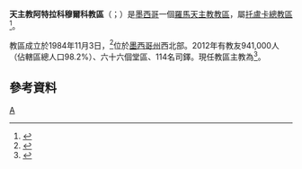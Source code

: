{{Refimprove|time=2019-09-29T07:39:47+00:00}}
{{Infobox Roman Catholic diocese
|Roman Catholic Diocese of = 天主教阿特拉科穆爾科教區
|Latin name of diocese = Dioecesis Atlacomulcana
|image = 
|caption =
|location = [[墨西哥|墨西哥]]
|territory =[[墨西哥州|墨西哥州]]西北部
|population = 941,000
|rite = 拉丁禮
|patron = 
|province = [[天主教托盧卡總教區|托盧卡]]
|established = 1984年
|cathedral = 天佑主教座堂
|副主教座堂 =
|leadership = 主教
|website =
|pope = {{incumbent pope}}
|ordinary = {{link-es|若望·奧迪隆·馬丁內斯-加西亞|Juan Odilón Martínez García|奧迪隆·馬丁內斯-加西亞}}
|coadjutor bishop = 
|auxiliary =
|emeritus = 
}}

'''天主教阿特拉科穆爾科教區'''（{{lang-la|Dioecesis Atlacomulcana}}；{{lang-es|Diócesis de Atlacomulco}}）是[[墨西哥|墨西哥]]一個[[羅馬天主教|羅馬天主教]][[教區|教區]]，屬[[天主教托盧卡總教區|托盧卡總教區]]<ref>{{cite press release |title=Resignations and Appointments, 28.09.2019 |url=https://press.vatican.va/content/salastampa/en/bollettino/pubblico/2019/09/28/190928d.html |publisher=Holy See Press Office |accessdate=2019-09-28 |archiveurl=https://web.archive.org/web/20190928120449/https://press.vatican.va/content/salastampa/en/bollettino/pubblico/2019/09/28/190928d.html |archivedate=2019-09-28 |language=en |date=2019-09-28 |dead-url=no }}</ref>。

教區成立於1984年11月3日，<ref>{{cite web |title=ATLACOMULCANAE* |url=https://w2.vatican.va/content/john-paul-ii/la/apost_constitutions/documents/hf_jp-ii_apc_19841103_atlacomulcanae.html |publisher=Libreria Editrice Vaticana |accessdate=2019-09-29 |archiveurl=https://web.archive.org/web/20190929064206/https://w2.vatican.va/content/john-paul-ii/la/apost_constitutions/documents/hf_jp-ii_apc_19841103_atlacomulcanae.html |archivedate=2019-09-29 |language=la |date=1984-11-03 |dead-url=no }}</ref>位於[[墨西哥州|墨西哥州]]西北部。2012年有教友941,000人（佔轄區總人口98.2%）、六十六個堂區、114名司鐸。現任教區主教為{{link-es|若望·奧迪隆·馬丁內斯-加西亞|Juan Odilón Martínez García|奧迪隆·馬丁內斯-加西亞}}<ref>{{cite press release |title=RINUNCE E NOMINE, 30.04.2010 |url=https://press.vatican.va/content/salastampa/it/bollettino/pubblico/2010/04/30/0261/00606.html |publisher=Sala Stampa della Santa Sede |accessdate=2019-09-29 |archiveurl=https://web.archive.org/web/20190929070510/https://press.vatican.va/content/salastampa/it/bollettino/pubblico/2010/04/30/0261/00606.html |archivedate=2019-09-29 |language=it |date=2010-04-30 |dead-url=no }}</ref>。

==參考資料==
{{reflist}}

{{墨西哥天主教教區}}
[[Category:墨西哥天主教教區|A]]